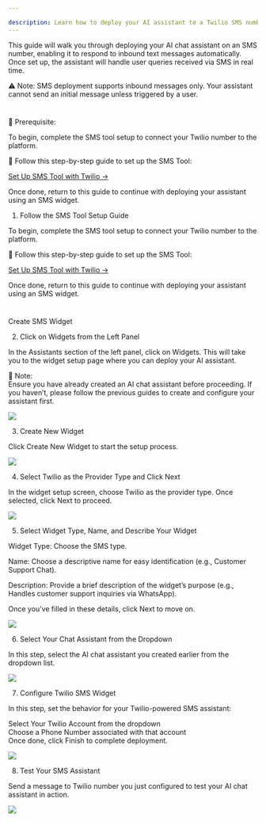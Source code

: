 ```yaml
---

description: Learn how to deploy your AI assistant to a Twilio SMS number and handle inbound text messages automatically.
---
```


This guide will walk you through deploying your AI chat assistant on an SMS number, enabling it to respond to inbound text messages automatically. Once set up, the assistant will handle user queries received via SMS in real time.

⚠ Note: SMS deployment supports inbound messages only. Your assistant cannot send an initial message unless triggered by a user.

#

🧩 Prerequisite:  

To begin, complete the SMS tool setup to connect your Twilio number to the platform.

🔗 Follow this step-by-step guide to set up the SMS Tool:  

[Set Up SMS Tool with Twilio →](https://docs.insighto.ai/SMS-Tool)

Once done, return to this guide to continue with deploying your assistant using an SMS widget.

1.  Follow the SMS Tool Setup Guide

To begin, complete the SMS tool setup to connect your Twilio number to the platform.

🔗 Follow this step-by-step guide to set up the SMS Tool: 

[Set Up SMS Tool with Twilio →](https://docs.insighto.ai/SMS-Tool)

Once done, return to this guide to continue with deploying your assistant using an SMS widget.

#

Create SMS Widget

2.  Click on Widgets from the Left Panel

In the Assistants section of the left panel, click on Widgets. This will take you to the widget setup page where you can deploy your AI assistant.

🔔 Note:  
Ensure you have already created an AI chat assistant before proceeding. If you haven’t, please follow the previous guides to create and configure your assistant first.

![](images/sms/2.png)

3. Create New Widget

Click Create New Widget to start the setup process.

![](images/sms/3.png)


4. Select Twilio as the Provider Type and Click Next

In the widget setup screen, choose Twilio as the provider type. Once selected, click Next to proceed.

![](images/sms/4.png)


5. Select Widget Type, Name, and Describe Your Widget

Widget Type: Choose the SMS type.

Name: Choose a descriptive name for easy identification (e.g., Customer Support Chat).

Description: Provide a brief description of the widget’s purpose (e.g., Handles customer support inquiries via WhatsApp).

Once you’ve filled in these details, click Next to move on.

![](images/sms/5.png)


6. Select Your Chat Assistant from the Dropdown

In this step, select the AI chat assistant you created earlier from the dropdown list.

![](images/sms/6.png)


7. Configure Twilio SMS Widget

In this step, set the behavior for your Twilio-powered SMS assistant:

Select Your Twilio Account from the dropdown  
Choose a Phone Number associated with that account  
Once done, click Finish to complete deployment.

![](images/sms/7.png)


8. Test Your SMS Assistant

Send a message to Twilio number you just configured to test your AI chat assistant in action.

![](images/sms/8.png)
